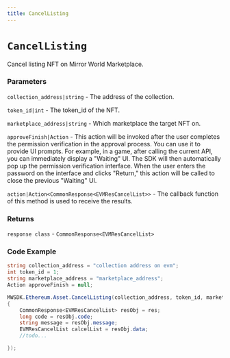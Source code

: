 ```yaml
---
title: CancelListing
---
```


# `CancelListing`

Cancel listing NFT on Mirror World Marketplace.
### Parameters
`collection_address|string` - The address of the collection.

`token_id|int` - The token_id of the NFT.

`marketplace_address|string` - Which marketplace the target NFT on.

`approveFinish|Action` - This action will be invoked after the user completes the permission verification in the approval process. You can use it to provide UI prompts. For example, in a game, after calling the current API, you can immediately display a "Waiting" UI. The SDK will then automatically pop up the permission verification interface. When the user enters the password on the interface and clicks "Return," this action will be called to close the previous "Waiting" UI.

`action|Action<CommonResponse<EVMResCancelList>>` - The callback function of this method is used to receive the results.

### Returns
`response class` - `CommonResponse<EVMResCancelList>`

### Code Example
```csharp
string collection_address = "collection address on evm";
int token_id = 1;
string marketplace_address = "marketplace_address";
Action approveFinish = null;

MWSDK.Ethereum.Asset.CancelListing(collection_address, token_id, marketplace_address, approveFinish, (res) =>
{
    CommonResponse<EVMResCancelList> resObj = res;
    long code = resObj.code;
    string message = resObj.message;
    EVMResCancelList calcelList = resObj.data;
    //todo...

});
```